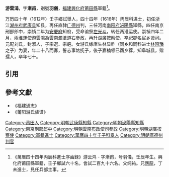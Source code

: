 '''游雲鴻'''，字'''漸甫'''，别號'''羽儀'''，[[福建|福建]][[興化府|興化府]][[莆田縣|莆田縣]]軍籍<ref>《萬曆四十四年丙辰科進士序齒録》游云鸿 - 字漸甫，号羽儀，壬辰年生。興化府莆田縣軍籍，壬子鄉試六十名，會試二百九十六名。父纯祐。兄[[游應龍|應龍]]，丁未進士，見任兵部主事。</ref>。

万历四十年（1612年）壬子鄉試舉人，四十四年（1616年）丙辰科进士，初任浙江[[湖州府|湖州府]][[武康县|武康县]]知县，再任直隸[[广德州|广德州]]判，三任河南[[南阳府|南阳府]][[泌陽縣|泌陽縣]]知縣，四任南京刑部郎中，崇禎二年为[[安慶府|安慶府]]知府，受命谕祭[[左光斗|左光斗]]，转任两淮运使。崇禎四年二月，兩淮運使游雲鴻為雲南瀾滄道右參政，再升湖廣按察使，卒祀郡名宦乡贤祠。元配刘氏，封淑人，子宗選、宗遴。女游氏嫁庠生林显祚（同乡和同科进士[[林鸣璠|林鸣璠]]之子）为妻，年二十八而寡，誓志事姑抚子，後子嘉楠领巳酉乡荐，知阜城县，赠孺人，卒年七十。

==引用==
{{reflist}}

==參考文獻==
*《福建通志》
*《莆阳游氏族谱》

{{萬曆四十四年丙辰科殿試金榜}}
{{DEFAULTSORT:You游}}
[[Category:莆田人|Category:莆田人]]
[[Category:明朝武康縣知縣|Category:明朝武康縣知縣]]
[[Category:明朝泌陽縣知縣|Category:明朝泌陽縣知縣]]
[[Category:南京刑部郎中|Category:南京刑部郎中]]
[[Category:明朝雲南布政使司參政|Category:明朝雲南布政使司參政]][[Category:明朝湖廣按察使|Category:明朝湖廣按察使]]
[[Category:軍籍進士|Category:軍籍進士]]
[[Category:萬曆四十年壬子科舉人|Category:萬曆四十年壬子科舉人]]
[[Category:明朝廣德州判官|Category:明朝廣德州判官]]
